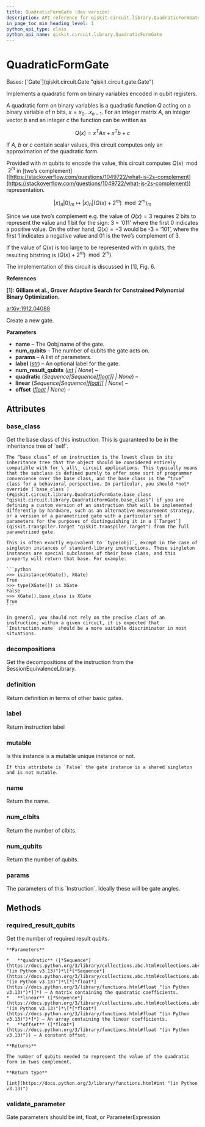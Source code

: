 ```yaml
---
title: QuadraticFormGate (dev version)
description: API reference for qiskit.circuit.library.QuadraticFormGate in the dev version of qiskit
in_page_toc_min_heading_level: 1
python_api_type: class
python_api_name: qiskit.circuit.library.QuadraticFormGate
---
```


# QuadraticFormGate

<Class id="qiskit.circuit.library.QuadraticFormGate" isDedicatedPage={true} github="https://github.com/Qiskit/qiskit/tree/main/qiskit/circuit/library/arithmetic/quadratic_form.py#L191-L364" signature="qiskit.circuit.library.QuadraticFormGate(num_result_qubits=None, quadratic=None, linear=None, offset=None, label='Q(x)')" modifiers="class">
  Bases: [`Gate`](qiskit.circuit.Gate "qiskit.circuit.gate.Gate")

  Implements a quadratic form on binary variables encoded in qubit registers.

  A quadratic form on binary variables is a quadratic function $Q$ acting on a binary variable of $n$ bits, $x = x_0 ... x_{n-1}$. For an integer matrix $A$, an integer vector $b$ and an integer $c$ the function can be written as

$$
Q(x) = x^T A x + x^T b + c
$$

  If $A$, $b$ or $c$ contain scalar values, this circuit computes only an approximation of the quadratic form.

  Provided with $m$ qubits to encode the value, this circuit computes $Q(x) \mod 2^m$ in \[two’s complement]\([https://stackoverflow.com/questions/1049722/what-is-2s-complement](https://stackoverflow.com/questions/1049722/what-is-2s-complement)) representation.

$$
|x\rangle_n |0\rangle_m \mapsto |x\rangle_n |(Q(x) + 2^m) \mod 2^m \rangle_m
$$

  Since we use two’s complement e.g. the value of $Q(x) = 3$ requires 2 bits to represent the value and 1 bit for the sign: 3 = ‘011’ where the first 0 indicates a positive value. On the other hand, $Q(x) = -3$ would be -3 = ‘101’, where the first 1 indicates a negative value and 01 is the two’s complement of 3.

  If the value of $Q(x)$ is too large to be represented with m qubits, the resulting bitstring is $(Q(x) + 2^m) \mod 2^m)$.

  The implementation of this circuit is discussed in \[1], Fig. 6.

  **References**

  **\[1]: Gilliam et al., Grover Adaptive Search for Constrained Polynomial Binary Optimization.**

  [arXiv:1912.04088](https://arxiv.org/pdf/1912.04088.pdf)

  Create a new gate.

  **Parameters**

  *   **name** – The Qobj name of the gate.
  *   **num\_qubits** – The number of qubits the gate acts on.
  *   **params** – A list of parameters.
  *   **label** ([*str*](https://docs.python.org/3/library/stdtypes.html#str "(in Python v3.13)")) – An optional label for the gate.
  *   **num\_result\_qubits** ([*int*](https://docs.python.org/3/library/functions.html#int "(in Python v3.13)") *| None*) –
  *   **quadratic** (*Sequence\[Sequence\[*[*float*](https://docs.python.org/3/library/functions.html#float "(in Python v3.13)")*]] | None*) –
  *   **linear** (*Sequence\[Sequence\[*[*float*](https://docs.python.org/3/library/functions.html#float "(in Python v3.13)")*]] | None*) –
  *   **offset** ([*float*](https://docs.python.org/3/library/functions.html#float "(in Python v3.13)") *| None*) –

  ## Attributes

  ### base\_class

  <Attribute id="qiskit.circuit.library.QuadraticFormGate.base_class">
    Get the base class of this instruction. This is guaranteed to be in the inheritance tree of `self`.

    The “base class” of an instruction is the lowest class in its inheritance tree that the object should be considered entirely compatible with for \_all\_ circuit applications. This typically means that the subclass is defined purely to offer some sort of programmer convenience over the base class, and the base class is the “true” class for a behavioral perspective. In particular, you should *not* override [`base_class`](#qiskit.circuit.library.QuadraticFormGate.base_class "qiskit.circuit.library.QuadraticFormGate.base_class") if you are defining a custom version of an instruction that will be implemented differently by hardware, such as an alternative measurement strategy, or a version of a parametrized gate with a particular set of parameters for the purposes of distinguishing it in a [`Target`](qiskit.transpiler.Target "qiskit.transpiler.Target") from the full parametrized gate.

    This is often exactly equivalent to `type(obj)`, except in the case of singleton instances of standard-library instructions. These singleton instances are special subclasses of their base class, and this property will return that base. For example:

    ```python
    >>> isinstance(XGate(), XGate)
    True
    >>> type(XGate()) is XGate
    False
    >>> XGate().base_class is XGate
    True
    ```

    In general, you should not rely on the precise class of an instruction; within a given circuit, it is expected that `Instruction.name` should be a more suitable discriminator in most situations.
  </Attribute>

  ### decompositions

  <Attribute id="qiskit.circuit.library.QuadraticFormGate.decompositions">
    Get the decompositions of the instruction from the SessionEquivalenceLibrary.
  </Attribute>

  ### definition

  <Attribute id="qiskit.circuit.library.QuadraticFormGate.definition">
    Return definition in terms of other basic gates.
  </Attribute>

  ### label

  <Attribute id="qiskit.circuit.library.QuadraticFormGate.label">
    Return instruction label
  </Attribute>

  ### mutable

  <Attribute id="qiskit.circuit.library.QuadraticFormGate.mutable">
    Is this instance is a mutable unique instance or not.

    If this attribute is `False` the gate instance is a shared singleton and is not mutable.
  </Attribute>

  ### name

  <Attribute id="qiskit.circuit.library.QuadraticFormGate.name">
    Return the name.
  </Attribute>

  ### num\_clbits

  <Attribute id="qiskit.circuit.library.QuadraticFormGate.num_clbits">
    Return the number of clbits.
  </Attribute>

  ### num\_qubits

  <Attribute id="qiskit.circuit.library.QuadraticFormGate.num_qubits">
    Return the number of qubits.
  </Attribute>

  ### params

  <Attribute id="qiskit.circuit.library.QuadraticFormGate.params">
    The parameters of this `Instruction`. Ideally these will be gate angles.
  </Attribute>

  ## Methods

  ### required\_result\_qubits

  <Function id="qiskit.circuit.library.QuadraticFormGate.required_result_qubits" github="https://github.com/Qiskit/qiskit/tree/main/qiskit/circuit/library/arithmetic/quadratic_form.py#L266-L298" signature="required_result_qubits(quadratic, linear, offset)" modifiers="static">
    Get the number of required result qubits.

    **Parameters**

    *   **quadratic** ([*Sequence*](https://docs.python.org/3/library/collections.abc.html#collections.abc.Sequence "(in Python v3.13)")*\[*[*Sequence*](https://docs.python.org/3/library/collections.abc.html#collections.abc.Sequence "(in Python v3.13)")*\[*[*float*](https://docs.python.org/3/library/functions.html#float "(in Python v3.13)")*]]*) – A matrix containing the quadratic coefficients.
    *   **linear** ([*Sequence*](https://docs.python.org/3/library/collections.abc.html#collections.abc.Sequence "(in Python v3.13)")*\[*[*float*](https://docs.python.org/3/library/functions.html#float "(in Python v3.13)")*]*) – An array containing the linear coefficients.
    *   **offset** ([*float*](https://docs.python.org/3/library/functions.html#float "(in Python v3.13)")) – A constant offset.

    **Returns**

    The number of qubits needed to represent the value of the quadratic form in twos complement.

    **Return type**

    [int](https://docs.python.org/3/library/functions.html#int "(in Python v3.13)")
  </Function>

  ### validate\_parameter

  <Function id="qiskit.circuit.library.QuadraticFormGate.validate_parameter" github="https://github.com/Qiskit/qiskit/tree/main/qiskit/circuit/library/arithmetic/quadratic_form.py#L300-L315" signature="validate_parameter(parameter)">
    Gate parameters should be int, float, or ParameterExpression
  </Function>
</Class>

